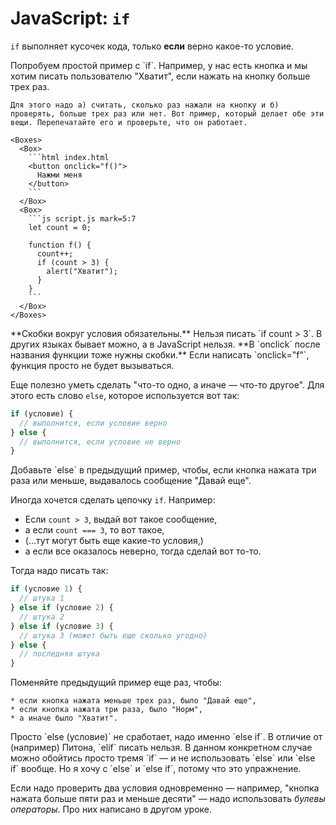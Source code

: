 
# JavaScript: `if`

<Ann text="если">`if`</Ann> выполняет кусочек кода, только **если** верно какое-то условие.

<Exercise>
  <Step>
    Попробуем простой пример с `if`. Например, у нас есть кнопка и мы хотим писать пользователю "Хватит", если нажать на кнопку больше трех раз.

    Для этого надо а) считать, сколько раз нажали на кнопку и б) проверять, больше трех раз или нет. Вот пример, который делает обе эти вещи. Перепечатайте его и проверьте, что он работает.

    <Boxes>
      <Box>
        ```html index.html
        <button onclick="f()">
          Нажми меня
        </button>
        ```
      </Box>
      <Box>
        ```js script.js mark=5:7
        let count = 0;

        function f() {
          count++;
          if (count > 3) {
            alert("Хватит");
          }
        }
        ```
      </Box>
    </Boxes>
  </Step>
  <Mistake>
    **Скобки вокруг условия обязательны.** Нельзя писать `if count > 3`. В других языках бывает можно, а в JavaScript нельзя.
  </Mistake>
  <Mistake>
    **В `onclick` после названия функции тоже нужны скобки.** Если написать `onclick="f"`, функция просто не будет вызываться.
  </Mistake>
</Exercise>

Еще полезно уметь сделать "что-то одно, а иначе — что-то другое". Для этого есть слово <Ann text="иначе">`else`</Ann>, которое используется вот так:

```js
if (условие) {
  // выполнится, если условие верно
} else {
  // выполнится, если условие не верно
}
```

<Exercise>
  <Step>
    Добавьте `else` в предыдущий пример, чтобы, если кнопка нажата три раза или меньше, выдавалось сообщение "Давай еще".
  </Step>
</Exercise>

Иногда хочется сделать цепочку `if`. Например:

* Если `count > 3`, выдай вот такое сообщение,
* а если `count === 3`, то вот такое,
* (...тут могут быть еще какие-то условия,)
* а если все оказалось неверно, тогда сделай вот то-то.

Тогда надо писать так:

```js
if (условие 1) {
  // штука 1
} else if (условие 2) {
  // штука 2
} else if (условие 3) {
  // штука 3 (может быть еще сколько угодно)
} else {
  // последняя штука
}
```

<Exercise>
  <Step>
    Поменяйте предыдущий пример еще раз, чтобы:

    * если кнопка нажата меньше трех раз, было "Давай еще",
    * если кнопка нажата три раза, было "Норм",
    * а иначе было "Хватит".
  </Step>
  <Mistake>
    Просто `else (условие)` не сработает, надо именно `else if`.
  </Mistake>
  <Mistake>
    В отличие от (например) Питона, `elif` писать нельзя.
  </Mistake>
  <Mistake>
    В данном конкретном случае можно обойтись просто тремя `if` — и не использовать `else` или `else if` вообще. Но я хочу с `else` и `else if`, потому что это упражнение.
  </Mistake>
</Exercise>

Если надо проверить два условия одновременно — например, "кнопка нажата больше пяти раз и меньше десяти" — надо использовать *булевы операторы*. Про них написано в другом уроке.